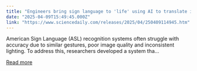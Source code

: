```yaml
---
title: "Engineers bring sign language to 'life' using AI to translate in real-time"
date: "2025-04-09T15:49:45.000Z"
link: "https://www.sciencedaily.com/releases/2025/04/250409114945.htm"
---
```


American Sign Language (ASL) recognition systems often struggle with accuracy due to similar gestures, poor image quality and inconsistent lighting. To address this, researchers developed a system tha...

[Read more](https://www.sciencedaily.com/releases/2025/04/250409114945.htm)
